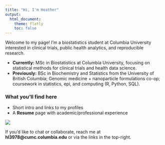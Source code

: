 ```yaml
---
title: "Hi, I'm Heather"
output:
  html_document:
    theme: flatly
    toc: false
---
```


Welcome to my page! I'm a biostatistics student at Columbia University interested in clinical trials, public health analytics, and reproducible research.

- **Currently:** MSc in Biostatistics at Columbia University, focusing on statistical methods for clinical trials and health data science.  
- **Previously:** BSc in Biochemistry and Statistics from the University of British Columbia; Genomic medicine + nanoparticle formulations co-op; coursework in statistics, epi, and computing (R, Python, SQL).

### What you'll find here
- Short intro and links to my profiles
- A **Resume** page with academic/professional experience

![](https://media.giphy.com/media/v1.Y2lkPWVjZjA1ZTQ3b3Y2bnR3cnJkanVqaGFkNHBhNXBnNjJvczA1Y3ltNXY4bHhmNjdhdCZlcD12MV9naWZzX3NlYXJjaCZjdD1n/QYkX9IMHthYn0Y3pcG/giphy.gif)

If you’d like to chat or collaborate, reach me at **hl3978@cumc.columbia.edu** or via the links in the top-right.
